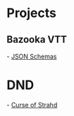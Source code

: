 = Projects =

== Bazooka VTT ==

- [[bazooka_json|JSON Schemas]]

= DND =

- [[dnd_strahd|Curse of Strahd]]
